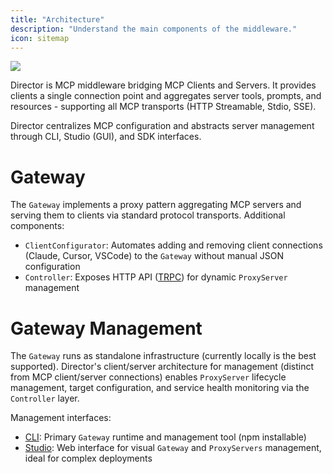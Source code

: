```yaml
---
title: "Architecture"
description: "Understand the main components of the middleware."
icon: sitemap
---
```


<Frame caption="Director architectural overview">
  <img src="../images/director-architecture-overview.png" />
</Frame>

Director is MCP middleware bridging MCP Clients and Servers. It provides clients a single connection point and aggregates server tools, prompts, and resources - supporting all MCP transports (HTTP Streamable, Stdio, SSE).

Director centralizes MCP configuration and abstracts server management through CLI, Studio (GUI), and SDK interfaces.

# Gateway

The `Gateway` implements a proxy pattern aggregating MCP servers and serving them to clients via standard protocol transports. Additional components:
- `ClientConfigurator`: Automates adding and removing client connections (Claude, Cursor, VSCode) to the `Gateway` without manual JSON configuration
- `Controller`: Exposes HTTP API ([TRPC](https://trpc.io/)) for dynamic `ProxyServer` management

# Gateway Management

The `Gateway` runs as standalone infrastructure (currently locally is the best supported). Director's client/server architecture for management (distinct from MCP client/server connections) enables `ProxyServer` lifecycle management, target configuration, and service health monitoring via the `Controller` layer.

Management interfaces:
- [CLI](../sdk/cli): Primary `Gateway` runtime and management tool (npm installable)
- [Studio](../concepts/studio): Web interface for visual `Gateway` and `ProxyServers` management, ideal for complex deployments
